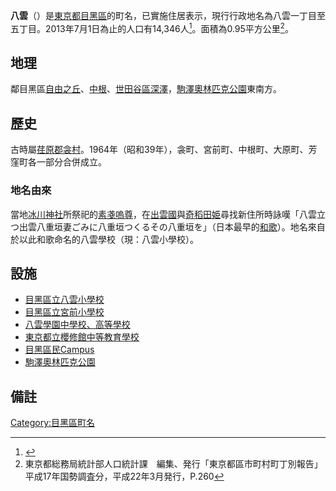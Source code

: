 {{Pathnav|日本|東京都|目黑區|name=八雲|frame=1}}
{{Infobox Settlement
|official_name = 八雲
|native_name =
|settlement_type = [[町|町]]
|image_skyline =
|imagesize =
|image_caption =
|image_flag =
|image_seal =
| image_map =
| map_caption =
|subdivision_type = [[國家|國家]]
|subdivision_name = [[File:Flag_of_Japan.svg|border]] [[日本|日本]]
|subdivision_type1 = [[都道府縣|都道府縣]]
|subdivision_name1 = [[File:Flag_of_Tokyo_Prefecture.svg|25px]] [[東京都|東京都]]
|subdivision_type2 = [[東京都區部|特別區]]
|subdivision_name2 = [[File:Flag_of_Meguro,_Tokyo.svg|25px]] [[目黑區|目黑區]]
|established_title =
|established_date =
|government_type =
|leader_title =
|leader_name =
|area_magnitude =
|area_total_sq_mi =
|area_total_km2 = 0.95
|area_land_sq_mi =
|area_land_km2 =
|area_urban_sq_mi =
|area_urban_km2 =
|area_metro_km2 =
|area_metro_sq_mi =
|population_as_of= 2013年（平成25年）7月1日
|population_footnotes =
|population_total = 14346
|population_urban =
|population_metro =
|population_density_sq_mi =
|population_density_km2 = 15101.05
| timezone = [[日本標準時間|JST]]
| utc_offset = +9
|timezone_DST =
|utc_offset_DST =
|latd=|latm=|lats=|latNS=
|longd=|longm=|longs=|longEW=
|elevation_footnotes=
|elevation_m =
|elevation_ft =
|postal_code_type = [[郵遞區號|郵遞區號]]
|postal_code = 152-0023
|area_code =
|website =
|footnotes =
}}
'''八雲'''（{{jpn|j=八雲|hg=やくも|rm=Yakumo|f=y}}）是[[東京都|東京都]][[目黑區|目黑區]]的町名，已實施住居表示，現行行政地名為八雲一丁目至五丁目。2013年7月1日為止的人口有14,346人<ref>{{Cite web |url=http://www.city.meguro.tokyo.jp/gyosei/tokei/tokei/jinko/setaisu/h25/files/mjinko-h2507.xls |title=町丁別世帯数および人口表　平成25年度（2013） |accessdate=2013-08-06 |archive-date=2020-05-03 |archive-url=https://web.archive.org/web/20200503110305/https://www.city.meguro.tokyo.jp/gyosei/tokei/tokei/jinko/setaisu/h25/files/mjinko-h2507.xls |dead-url=yes }}</ref>。面積為0.95平方公里<ref name="choubetu">東京都総務局統計部人口統計課　編集、発行「東京都區市町村町丁別報告」平成17年国勢調査分，平成22年3月発行，P.260</ref>。

== 地理 ==
鄰目黑區[[自由之丘|自由之丘]]、[[中根_(目黑區)|中根]]、[[世田谷區|世田谷區]][[深澤|深澤]]，[[駒澤奧林匹克公園|駒澤奧林匹克公園]]東南方。

== 歷史 ==
古時屬[[荏原郡|荏原郡]][[衾村|衾村]]。1964年（昭和39年），衾町、宮前町、中根町、大原町、芳窪町各一部分合併成立。

=== 地名由來 ===
當地[[八雲冰川神社|冰川神社]]所祭祀的[[素戔嗚尊|素戔嗚尊]]，在[[出雲國|出雲國]]與[[櫛名田比賣|奇稻田姫]]尋找新住所時詠嘆「八雲立つ出雲八重垣妻ごみに八重垣つくるその八重垣を」（日本最早的[[和歌|和歌]]）。地名來自於以此和歌命名的八雲學校（現：八雲小學校）。

== 設施 ==
* [[目黑區立八雲小學校|目黑區立八雲小學校]]
* [[目黑區立宮前小學校|目黑區立宮前小學校]]
* [[八雲學園中學校、高等學校|八雲學園中學校、高等學校]]
* [[東京都立櫻修館中等教育學校|東京都立櫻修館中等教育學校]]
* [[目黑區民Campus|目黑區民Campus]]
* [[駒澤奧林匹克公園|駒澤奧林匹克公園]]

== 備註 ==
{{reflist}}

{{目黑區的町名}}

{{DEFAULTSORT:Yakumo}}
[[Category:目黑區町名|Category:目黑區町名]]